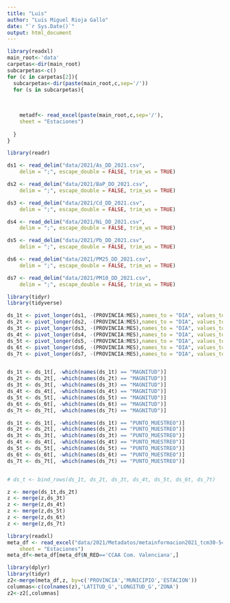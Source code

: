 ```yaml
---
title: "Luis"
author: "Luis Miguel Rioja Gallo"
date: "`r Sys.Date()`"
output: html_document
---
```



```r
library(readxl)
main_root<-'data'
carpetas<-dir(main_root)
subcarpetas<-c()
for (c in carpetas[2]){
  subcarpetas<-dir(paste(main_root,c,sep='/'))
  for (s in subcarpetas){
    
    
    
    metadf<- read_excel(paste(main_root,c,sep='/'), 
    sheet = "Estaciones")
  
  }
}


```
```r
library(readr)

ds1 <- read_delim("data/2021/As_DD_2021.csv", 
    delim = ";", escape_double = FALSE, trim_ws = TRUE)

ds2 <- read_delim("data/2021/BaP_DD_2021.csv", 
    delim = ";", escape_double = FALSE, trim_ws = TRUE)

ds3 <- read_delim("data/2021/Cd_DD_2021.csv", 
    delim = ";", escape_double = FALSE, trim_ws = TRUE)

ds4 <- read_delim("data/2021/Ni_DD_2021.csv", 
    delim = ";", escape_double = FALSE, trim_ws = TRUE)

ds5 <- read_delim("data/2021/Pb_DD_2021.csv", 
    delim = ";", escape_double = FALSE, trim_ws = TRUE)

ds6 <- read_delim("data/2021/PM25_DD_2021.csv", 
    delim = ";", escape_double = FALSE, trim_ws = TRUE)

ds7 <- read_delim("data/2021/PM10_DD_2021.csv", 
    delim = ";", escape_double = FALSE, trim_ws = TRUE)
```

```r
library(tidyr)
library(tidyverse)

ds_1t <- pivot_longer(ds1, -(PROVINCIA:MES),names_to = "DIA", values_to = "As", names_prefix = 'D')
ds_2t <- pivot_longer(ds2, -(PROVINCIA:MES),names_to = "DIA", values_to = "BaP", names_prefix = 'D')
ds_3t <- pivot_longer(ds3, -(PROVINCIA:MES),names_to = "DIA", values_to = "Cd", names_prefix = 'D')
ds_4t <- pivot_longer(ds4, -(PROVINCIA:MES),names_to = "DIA", values_to = "Ni", names_prefix = 'D')
ds_5t <- pivot_longer(ds5, -(PROVINCIA:MES),names_to = "DIA", values_to = "Pb", names_prefix = 'D')
ds_6t <- pivot_longer(ds6, -(PROVINCIA:MES),names_to = "DIA", values_to = "PM2.5", names_prefix = 'D')
ds_7t <- pivot_longer(ds7, -(PROVINCIA:MES),names_to = "DIA", values_to = "PM10", names_prefix = 'D')


ds_1t <- ds_1t[, -which(names(ds_1t) == "MAGNITUD")]
ds_2t <- ds_2t[, -which(names(ds_2t) == "MAGNITUD")]
ds_3t <- ds_3t[, -which(names(ds_3t) == "MAGNITUD")]
ds_4t <- ds_4t[, -which(names(ds_4t) == "MAGNITUD")]
ds_5t <- ds_5t[, -which(names(ds_5t) == "MAGNITUD")]
ds_6t <- ds_6t[, -which(names(ds_6t) == "MAGNITUD")]
ds_7t <- ds_7t[, -which(names(ds_7t) == "MAGNITUD")]

ds_1t <- ds_1t[, -which(names(ds_1t) == "PUNTO_MUESTREO")]
ds_2t <- ds_2t[, -which(names(ds_2t) == "PUNTO_MUESTREO")]
ds_3t <- ds_3t[, -which(names(ds_3t) == "PUNTO_MUESTREO")]
ds_4t <- ds_4t[, -which(names(ds_4t) == "PUNTO_MUESTREO")]
ds_5t <- ds_5t[, -which(names(ds_5t) == "PUNTO_MUESTREO")]
ds_6t <- ds_6t[, -which(names(ds_6t) == "PUNTO_MUESTREO")]
ds_7t <- ds_7t[, -which(names(ds_7t) == "PUNTO_MUESTREO")]


# ds_t <- bind_rows(ds_1t, ds_2t, ds_3t, ds_4t, ds_5t, ds_6t, ds_7t)

z <- merge(ds_1t,ds_2t)
z <- merge(z,ds_3t)
z <- merge(z,ds_4t)
z <- merge(z,ds_5t)
z <- merge(z,ds_6t)
z <- merge(z,ds_7t)
```



```r
library(readxl)
meta_df <- read_excel("data/2021/Metadatos/metainformacion2021_tcm30-545563.xlsx", 
    sheet = "Estaciones")
meta_df<-meta_df[meta_df$N_RED=='CCAA Com. Valenciana',]
```


```r
library(dplyr)
library(tidyr)
z2<-merge(meta_df,z, by=c('PROVINCIA','MUNICIPIO','ESTACION'))
columnas<-c(colnames(z),'LATITUD_G','LONGITUD_G','ZONA')
z2<-z2[,columnas]

```
    
    